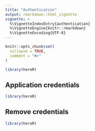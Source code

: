 ---
title: "Authentication"
output: rmarkdown::html_vignette
vignette: >
  %\VignetteIndexEntry{authentication}
  %\VignetteEngine{knitr::rmarkdown}
  %\VignetteEncoding{UTF-8}
---

```{r, include = FALSE}
knitr::opts_chunk$set(
  collapse = TRUE,
  comment = "#>"
)
```

```{r setup}
library(hereR)
```

## Application credentials
```{r set}
library(hereR)
```

## Remove credentials
```{r unset}
library(hereR)
```
